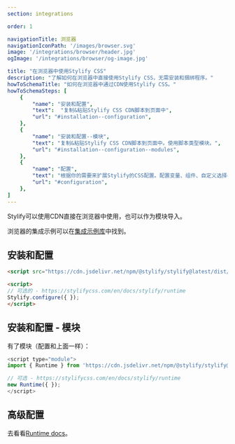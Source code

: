 ```yaml
---
section: integrations

order: 1

navigationTitle: 浏览器
navigationIconPath: '/images/browser.svg'
image: '/integrations/browser/header.jpg'
ogImage: '/integrations/browser/og-image.jpg'

title: "在浏览器中使用Stylify CSS"
description: "了解如何在浏览器中直接使用Stylify CSS，无需安装和捆绑程序。"
howToSchemaTitle: "如何在浏览器中通过CDN使用Stylify CSS。"
howToSchemaSteps: [
	{
		"name": "安装和配置",
		"text":  "复制&粘贴Stylify CSS CDN脚本到页面中",
		"url": "#installation--configuration",
	},
	{
		"name": "安装和配置--模块",
		"text": "复制&粘贴Stylify CSS CDN脚本到页面中。使用脚本类型模块。",
		"url": "#installation--configuration--modules",
	},
	{
		"name": "配置",
		"text": "根据你的需要来扩展Stylify的CSS配置。配置变量、组件、自定义选择器和更多。" ,
		"url": "#configuration",
	},
]
---
```


Stylify可以使用CDN直接在浏览器中使用，也可以作为模块导入。

<Note>浏览器的集成示例可以在<a href="https://github.com/stylify/integrations-examples/tree/master/browser" target="_blank" rel="noopener">集成示例库</a>中找到。</Note>

## 安装和配置
```html
<script src="https://cdn.jsdelivr.net/npm/@stylify/stylify@latest/dist/stylify.min.js"></script>。

<script>
// 可选的 - https://stylifycss.com/en/docs/stylify/runtime
Stylify.configure({ });
</script>
```

## 安装和配置 - 模块
有了模块（配置和上面一样）：

```javascript
<script type="module">
import { Runtime } from 'https://cdn.jsdelivr.net/npm/@stylify/stylify@latest/esm/index.min.js';

// 可选 - https://stylifycss.com/en/docs/stylify/runtime
new Runtime({ });
</script>
```

## 高级配置
去看看[Runtime docs](/zh/docs/stylify/runtime)。

<WhereToNext packageName={null} />

